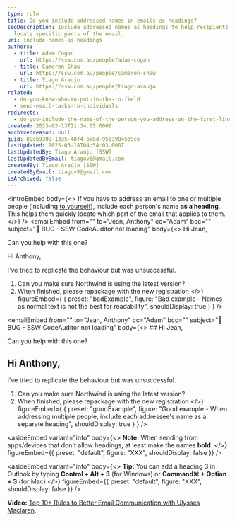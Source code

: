 ```yaml
---
type: rule
title: Do you include addressed names in emails as headings?
seoDescription: Include addressed names as headings to help recipients quickly
  locate specific parts of the email.
uri: include-names-as-headings
authors:
  - title: Adam Cogan
    url: https://ssw.com.au/people/adam-cogan
  - title: Cameron Shaw
    url: https://ssw.com.au/people/cameron-shaw
  - title: Tiago Araujo
    url: https://ssw.com.au/people/tiago-araujo
related:
  - do-you-know-who-to-put-in-the-to-field
  - send-email-tasks-to-individuals
redirects:
  - do-you-include-the-name-of-the-person-you-address-on-the-first-line
created: 2023-03-13T21:34:05.000Z
archivedreason: null
guid: 89cb9309-1335-48f4-ba8d-95b3984569c6
lastUpdated: 2025-03-18T04:54:03.000Z
lastUpdatedBy: Tiago Araújo [SSW]
lastUpdatedByEmail: tiagov8@gmail.com
createdBy: Tiago Araújo [SSW]
createdByEmail: tiagov8@gmail.com
isArchived: false
---
```

<introEmbed
  body={<>
If you have to address an email to one or multiple people (including [to yourself](/dones-do-you-send-yourself-emails)), include each person's name **as a heading**. This helps them quickly locate which part of the email that applies to them.
  </>}
/>
<emailEmbed
  from=""
  to="Jean, Anthony"
  cc="Adam"
  bcc=""
  subject="🐛 BUG - SSW CodeAuditor not loading"
  body={<>
    Hi Jean,

Can you help with this one?

Hi Anthony,

I've tried to replicate the behaviour but was unsuccessful.

1. Can you make sure Northwind is using the latest version?
2. When finished, please repackage with the new registration
  </>}
  figureEmbed={ {
    preset: "badExample",
    figure: "Bad example - Names as normal text is not the best for readability",
    shouldDisplay: true
  } }
/>

<emailEmbed
  from=""
  to="Jean, Anthony"
  cc="Adam"
  bcc=""
  subject="🐛 BUG - SSW CodeAuditor not loading"
  body={<>
    ## Hi Jean,

Can you help with this one?

## Hi Anthony,

I've tried to replicate the behaviour but was unsuccessful.

1. Can you make sure Northwind is using the latest version?
2. When finished, please repackage with the new registration
  </>}
  figureEmbed={ {
    preset: "goodExample",
    figure: "Good example - When addressing multiple people, include each addressee's name as a separate heading",
    shouldDisplay: true
  } }
/>

<asideEmbed
  variant="info"
  body={<>
    **Note:** When sending from apps/devices that don't allow headings, at least make the names **bold**.
  </>}
  figureEmbed={{
    preset: "default",
    figure: "XXX",
    shouldDisplay: false
  }}
/>

<asideEmbed
  variant="info"
  body={<>
    **Tip:** You can add a heading 3 in Outlook by typing **Control + Alt + 3** (for Windows) or **Command⌘ + Option + 3** (for Mac)
  </>}
  figureEmbed={{
    preset: "default",
    figure: "XXX",
    shouldDisplay: false
  }}
/>

**Video:** [Top 10+ Rules to Better Email Communication with Ulysses Maclaren](https://www.youtube.com/watch?v=LAqRokqq4jI).
